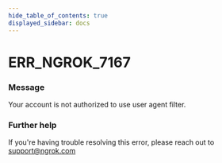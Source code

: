 ```yaml
---
hide_table_of_contents: true
displayed_sidebar: docs
---
```



# ERR_NGROK_7167

### Message

Your account is not authorized to use user agent filter.

<ErrorDetails error="err_ngrok_7167" />

### Further help

If you're having trouble resolving this error, please reach out to [support@ngrok.com](mailto:support@ngrok.com?subject=Help%20with%20ERR_NGROK_7167)
